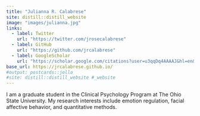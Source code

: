 ```yaml
---
title: "Julianna R. Calabrese"
site: distill::distill_website
image: "images/julianna.jpg"
links:
  - label: Twitter
    url: "https://twitter.com/jrosecalabrese"
  - label: GitHub
    url: "https://github.com/jrcalabrese"
  - label: GoogleScholar
    url: "https://scholar.google.com/citations?user=u3qqDq4AAAAJ&hl=en&oi=ao"
base_url: https://jrcalabrese.github.io/
#output: postcards::jolla
#site: distill::distill_website #_website
---
```

 
I am a graduate student in the Clinical Psychology Program at The Ohio State University. My research interests include emotion regulation, facial affective behavior, and quantitative methods.